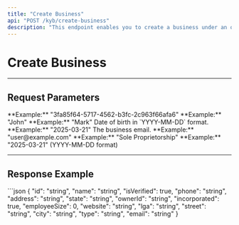```yaml
---
title: "Create Business"
api: "POST /kyb/create-business"
description: "This endpoint enables you to create a business under an organization."
---
```


# Create Business

---

## Request Parameters

<ParamField body="orgId" type="string" required>
    **Example:** "3fa85f64-5717-4562-b3fc-2c963f66afa6"
</ParamField>

<ParamField body="title" type="string" required>
</ParamField>

<ParamField body="firstName" type="string" required>
    **Example:** "John"
</ParamField>

<ParamField body="lastName" type="string" required>
    **Example:** "Mark"
</ParamField>

<ParamField body="dateOfBirth" type="string" required>
    Date of birth in `YYYY-MM-DD` format.  
    **Example:** "2025-03-21"
</ParamField>

<ParamField body="businessName" type="string" required>
</ParamField>

<ParamField body="email" type="string" required>
    The business email.  
    **Example:** "user@example.com"
</ParamField>

<ParamField body="phoneNumber" type="string" required>
</ParamField>

<ParamField body="industry" type="string" required>
</ParamField>

<ParamField body="country" type="string" required>
</ParamField>

<ParamField body="lga" type="string" required>
</ParamField>

<ParamField body="streetAddress" type="string" required>
</ParamField>

<ParamField body="state" type="string" required>
</ParamField>

<ParamField body="bvn" type="string" required>
</ParamField>

<ParamField body="nin" type="string" required>
</ParamField>

<ParamField body="businessType" type="string" required>
    **Example:** "Sole Proprietorship"
</ParamField>

<ParamField body="businessRegistrationNumber" type="string" required>
</ParamField>

<ParamField body="taxIdentificationNumber" type="string" required>
</ParamField>

<ParamField body="dateOfIncorporation" type="string" required>
    **Example:** "2025-03-21" (YYYY-MM-DD format)
</ParamField>

<ParamField body="bankCode" type="string" required>
</ParamField>

<ParamField body="accountName" type="string" required>
</ParamField>

<ParamField body="accountNumber" type="string" required>
</ParamField>

<ParamField body="postalCode" type="string" required>
</ParamField>

<ParamField body="webhook" type="string" required>
</ParamField>

<ParamField body="webhookSecret" type="string" required>
</ParamField>

---

## Response Example

<ResponseExample>
```json
{
    "id": "string",
    "name": "string",
    "isVerified": true,
    "phone": "string",
    "address": "string",
    "state": "string",
    "ownerId": "string",
    "incorporated": true,
    "employeeSize": 0,
    "website": "string",
    "lga": "string",
    "street": "string",
    "city": "string",
    "type": "string",
    "email": "string"
}